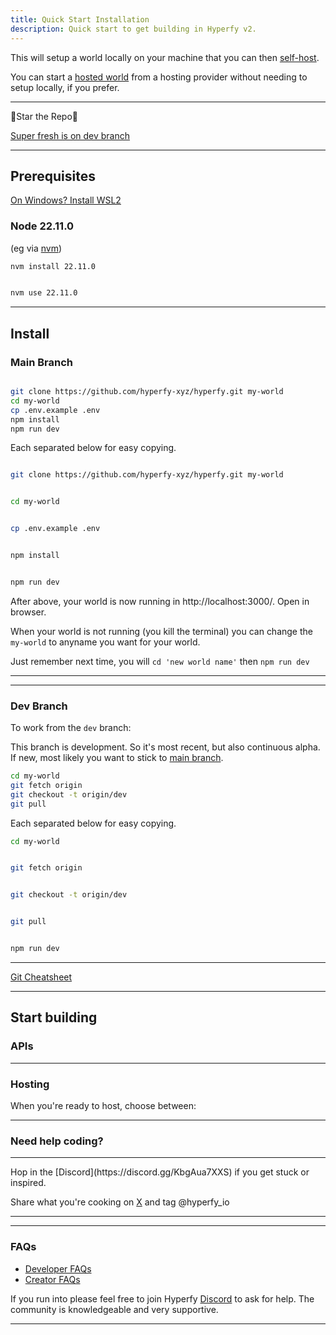 ```yaml
---
title: Quick Start Installation
description: Quick start to get building in Hyperfy v2.
---
```



This will setup a world locally on your machine that you can then [self-host](/hosting/self).

You can start a [hosted world](/hosting/providers) from a hosting provider without needing to setup locally, if you prefer.

---

<Card title="Hyperfy v2 Repo" icon="star">

<GithubCard owner="hyperfy-xyz" repo="hyperfy"/>

🌟Star the Repo🌟

[Super fresh is on dev branch](https://github.com/hyperfy-xyz/hyperfy/tree/dev)
</Card>

---

## Prerequisites


<Aside title="WSL2 Recommended">

[On Windows?  Install WSL2](/guides/coding/#wsl2)

<Icon name="linux" />
</Aside>


### Node 22.11.0

(eg via [nvm](https://github.com/nvm-sh/nvm?tab=readme-ov-file#installing-and-updating))

```sh frame="none"
nvm install 22.11.0

```
```sh frame="none"

nvm use 22.11.0

```
---

## Install

### Main Branch

```sh frame="none"

git clone https://github.com/hyperfy-xyz/hyperfy.git my-world
cd my-world
cp .env.example .env
npm install
npm run dev

```
Each separated below for easy copying.

```sh frame="none"

git clone https://github.com/hyperfy-xyz/hyperfy.git my-world

```
```sh frame="none"

cd my-world

```
```sh frame="none"

cp .env.example .env

```
```sh frame="none"

npm install

```
```sh frame="none"

npm run dev

```

After above, your world is now running in http://localhost:3000/. Open in browser.

<Badge text="Success" variant="success" />

When your world is not running (you kill the terminal) you can change the `my-world` to anyname you want for your world.

Just remember next time, you will `cd 'new world name'` then `npm run dev`

---

---

### Dev Branch

To work from the `dev` branch:

<Aside title="Alpha Branch" type="caution">

This branch is development.  So it's most recent, but also continuous alpha.  If new, most likely you want to stick to [main branch](https://github.com/hyperfy-xyz/hyperfy.git).

</Aside>


```sh frame="none"
cd my-world
git fetch origin
git checkout -t origin/dev
git pull
```
Each separated below for easy copying.

```sh frame="none"
cd my-world

```

```sh frame="none"

git fetch origin

```

```sh frame="none"

git checkout -t origin/dev

```

```sh frame="none"

git pull

```

```sh frame="none"

npm run dev

```

---


<Aside title="Need a Git refresher?" type="tip">

[Git Cheatsheet](https://education.github.com/git-cheat-sheet-education.pdf)

</Aside>


---

## Start building

### APIs

<LinkCard title="For all things APIs, head over to Getting Started 📖" href="/docs/getting-started" />

---


### Hosting

When you're ready to host, choose between:

<LinkCard title="Self-hosting" href="/hosting/self" />
<LinkCard title="Hosting Provider" href="/hosting/provider" />


---

### Need help coding?

<LinkCard title="AI can be your friend, and the community is here to help." href="/guides/coding/ai/" />


---

<Aside type="tip" title="Have fun!">
Hop in the [Discord](https://discord.gg/KbgAua7XXS) if you get stuck or inspired.

Share what you're cooking on [X](https://x.com/hyperfy_io) and tag @hyperfy_io
</Aside>

---

<LinkCard title=" 🎮  Play in the v2 sandbox to see where current `dev` branch is." href="https://play.hyperfy.xyz/" />

---

### FAQs

- [Developer FAQs](/faq/developer)
- [Creator FAQs](/faq/creator)

If you run into please feel free to join Hyperfy [Discord](https://discord.gg/KbgAua7XXS) to ask for help.  The community is knowledgeable and very supportive.

---